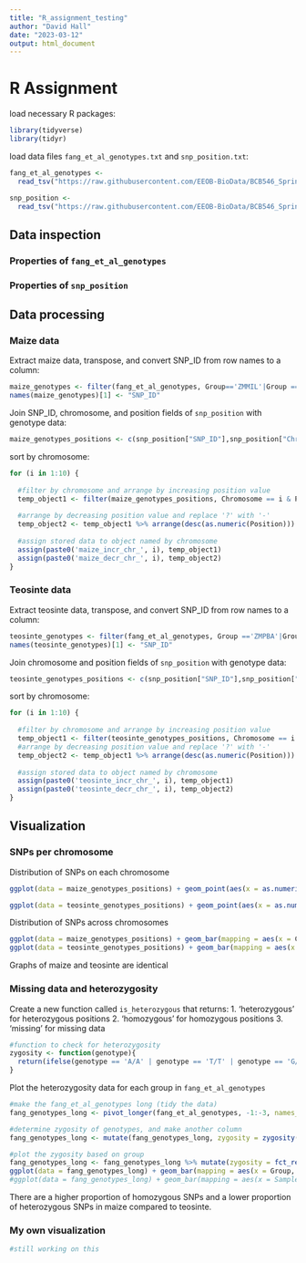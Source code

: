 ---
title: "R_assignment_testing"
author: "David Hall"
date: "2023-03-12"
output: html_document
---

# R Assignment

load necessary R packages:
```{r packages}
library(tidyverse)
library(tidyr)
```

load data files `fang_et_al_genotypes.txt` and `snp_position.txt`:
```{r data}
fang_et_al_genotypes <- 
  read_tsv("https://raw.githubusercontent.com/EEOB-BioData/BCB546_Spring2023/main/assignments/UNIX_Assignment/fang_et_al_genotypes.txt")

snp_position <- 
  read_tsv("https://raw.githubusercontent.com/EEOB-BioData/BCB546_Spring2023/main/assignments/UNIX_Assignment/snp_position.txt")
```

## Data inspection
### Properties of `fang_et_al_genotypes`
### Properties of `snp_position`
## Data processing

### Maize data

Extract maize data, transpose, and convert SNP_ID from row names to a column:
```{r sort_transpose}
maize_genotypes <- filter(fang_et_al_genotypes, Group=='ZMMIL'|Group =='ZMMLR'|Group =='ZMMMR') %>% t() %>% as.data.frame() %>% rownames_to_column()
names(maize_genotypes)[1] <- "SNP_ID"
```

Join SNP_ID, chromosome, and position fields of `snp_position` with genotype data:
```{r join}
maize_genotypes_positions <- c(snp_position["SNP_ID"],snp_position["Chromosome"],snp_position["Position"]) %>% as.data.frame() %>% left_join(maize_genotypes, by = "SNP_ID")
```

sort by chromosome:
```{r chromosomes}
for (i in 1:10) {
  
  #filter by chromosome and arrange by increasing position value
  temp_object1 <- filter(maize_genotypes_positions, Chromosome == i & Position != 'multiple' & Position != 'unknown') %>% arrange(as.numeric(Position))
  
  #arrange by decreasing position value and replace '?' with '-'
  temp_object2 <- temp_object1 %>% arrange(desc(as.numeric(Position))) %>% mutate_if(is.character, str_replace_all, pattern = '[?]', replacement = '-')
  
  #assign stored data to object named by chromosome
  assign(paste0('maize_incr_chr_', i), temp_object1)
  assign(paste0('maize_decr_chr_', i), temp_object2)
}
```


### Teosinte data

Extract teosinte data, transpose, and convert SNP_ID from row names to a column:
```{r sort_transpose}
teosinte_genotypes <- filter(fang_et_al_genotypes, Group =='ZMPBA'|Group =='ZMPIL'|Group =='ZMPJA') %>% t() %>% as.data.frame() %>% rownames_to_column()
names(teosinte_genotypes)[1] <- "SNP_ID"
```

Join chromosome and position fields of `snp_position` with genotype data:
```{r join}
teosinte_genotypes_positions <- c(snp_position["SNP_ID"],snp_position["Chromosome"],snp_position["Position"]) %>% as.data.frame() %>% left_join(teosinte_genotypes, by = "SNP_ID")
```

sort by chromosome:
```{r chromosomes}
for (i in 1:10) {
  
  #filter by chromosome and arrange by increasing position value
  temp_object1 <- filter(teosinte_genotypes_positions, Chromosome == i & Position != 'multiple' & Position != 'unknown') %>% arrange(as.numeric(Position))
  #arrange by decreasing position value and replace '?' with '-'
  temp_object2 <- temp_object1 %>% arrange(desc(as.numeric(Position))) %>% mutate_if(is.character, str_replace_all, pattern = '[?]', replacement = '-')
  
  #assign stored data to object named by chromosome
  assign(paste0('teosinte_incr_chr_', i), temp_object1)
  assign(paste0('teosinte_decr_chr_', i), temp_object2)
}
```

## Visualization

### SNPs per chromosome

Distribution of SNPs on each chromosome
```{r}

ggplot(data = maize_genotypes_positions) + geom_point(aes(x = as.numeric(Position), y = Chromosome), color = 'blue')

ggplot(data = teosinte_genotypes_positions) + geom_point(aes(x = as.numeric(Position), y = Chromosome), color = 'red')
```

Distribution of SNPs across chromosomes
```{r}
ggplot(data = maize_genotypes_positions) + geom_bar(mapping = aes(x = Chromosome), fill = 'blue') + theme(axis.text.x = element_text(angle = 90, vjust = 0.5, hjust=1))
ggplot(data = teosinte_genotypes_positions) + geom_bar(mapping = aes(x = Chromosome), fill= 'red') + theme(axis.text.x = element_text(angle = 90, vjust = 0.5, hjust=1))
```
Graphs of maize and teosinte are identical

### Missing data and heterozygosity
Create a new function called `is_heterozygous` that returns:
  1. 'heterozygous' for heterozygous positions
  2. 'homozygous' for homozygous positions
  3. 'missing' for missing data
```{r}
#function to check for heterozygosity
zygosity <- function(genotype){
  return(ifelse(genotype == 'A/A' | genotype == 'T/T' | genotype == 'G/G' | genotype == 'C/C', 'homozygous', ifelse(genotype == '?/?', 'missing', 'heterozygous')))
}
```

Plot the heterozygosity data for each group in `fang_et_al_genotypes`
```{r}
#make the fang_et_al_genotypes long (tidy the data)
fang_genotypes_long <- pivot_longer(fang_et_al_genotypes, -1:-3, names_to = 'SNP_ID', values_to = 'genotype')

#determine zygosity of genotypes, and make another column
fang_genotypes_long <- mutate(fang_genotypes_long, zygosity = zygosity(genotype))

#plot the zygosity based on group
fang_genotypes_long <- fang_genotypes_long %>% mutate(zygosity = fct_relevel(zygosity, 'missing','homozygous','heterozygous'))#change the order so missing is plotted on top
ggplot(data = fang_genotypes_long) + geom_bar(mapping = aes(x = Group, fill= zygosity), position = 'fill') + theme(axis.text.x = element_text(angle = 90, vjust = 0.5, hjust=1)) #plot zygosity based on sample
#ggplot(data = fang_genotypes_long) + geom_bar(mapping = aes(x = Sample_ID, fill= zygosity), position = 'fill') + theme(axis.text.x = element_text(angle = 90, vjust = 0.5, #hjust=1)) #by sample
```

There are a higher proportion of homozygous SNPs and a lower proportion of heterozygous SNPs in maize compared to teosinte.


### My own visualization
```{r}
#still working on this

```